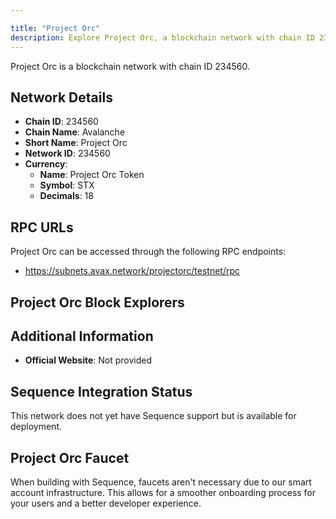 ```yaml
---

title: "Project Orc"
description: Explore Project Orc, a blockchain network with chain ID 234560. Learn about its native currency, Project Orc Token, and how to interact with the network.
---
```




Project Orc is a blockchain network with chain ID 234560.

## Network Details

- **Chain ID**: 234560
- **Chain Name**: Avalanche
- **Short Name**: Project Orc
- **Network ID**: 234560
- **Currency**: 
  - **Name**: Project Orc Token
  - **Symbol**: STX
  - **Decimals**: 18

## RPC URLs

Project Orc can be accessed through the following RPC endpoints:

- https://subnets.avax.network/projectorc/testnet/rpc

## Project Orc Block Explorers



## Additional Information

- **Official Website**: Not provided

## Sequence Integration Status

This network does not yet have Sequence support but is available for deployment.

## Project Orc Faucet

When building with Sequence, faucets aren't necessary due to our smart account infrastructure. This allows for a smoother onboarding process for your users and a better developer experience.
